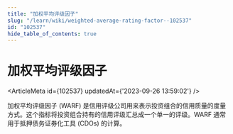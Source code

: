 ```yaml
---
title: "加权平均评级因子"
slug: "/learn/wiki/weighted-average-rating-factor--102537"
id: "102537"
hide_table_of_contents: true
---
```



# 加权平均评级因子

<ArticleMeta id={102537} updatedAt={'2023-09-26 13:59:02'} />
<div className='border-solid border-b border-t-0 my-4 border-[var(--ifm-color-gray-300)]' />

加权平均评级因子 (WARF) 是信用评级公司用来表示投资组合的信用质量的度量方式。这个指标将投资组合持有的信用评级汇总成一个单一的评级。WARF 通常用于抵押债务证券化工具 (CDOs) 的计算。

